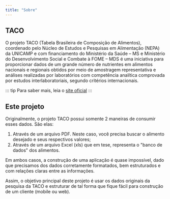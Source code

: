 ```yaml
---
title: "Sobre"
---
```


## TACO

O projeto TACO (Tabela Brasileira de Composição de Alimentos), coordenado pelo Núcleo de Estudos e Pesquisas em Alimentação (NEPA) da UNICAMP e com financiamento do Ministério da Saúde – MS e Ministério do Desenvolvimento Social e Combate à FOME – MDS é uma iniciativa para proporcionar dados de um grande número de nutrientes em alimentos nacionais e regionais obtidos por meio de amostragem representativa e análises realizadas por laboratórios com competência analítica comprovada por estudos interlaboratoriais, segundo critérios internacionais.

::: tip
Para saber mais, leia o [site oficial](http://www.nepa.unicamp.br/taco/home.php?ativo=home)
:::

## Este projeto

Originalmente, o projeto TACO possui somente 2 maneiras de consumir esses dados. São elas:

1. Através de um arquivo PDF. Neste caso, você precisa buscar o alimento desejado e seus respectivos valores;
2. Através de um arquivo Excel (xls) que em tese, representa o "banco de dados" dos alimentos.

Em ambos casos, a construção de uma aplicação é quase impossível, dado que precisamos dos dados corretamente formatados, bem estruturados e com relações claras entre as informações.

Assim, o objetivo principal deste projeto é usar os dados originais da pesquisa da TACO e estruturar de tal forma que fique fácil para construção de um cliente (mobile ou web).
